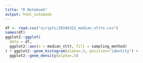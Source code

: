 ```yaml
---
title: "R Notebook"
output: html_notebook
---
```


```r
df <- read.csv("scripts/20180322_median_nltts.csv")
names(df)
ggplot2::ggplot(
  data = df,
  ggplot2::aes(x = median_nltt, fill = sampling_method)
) + ggplot2::geom_histogram(alpha=.5, position="identity") +
  ggplot2::geom_density(alpha=.5)

```

